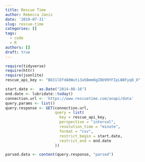 ```yaml
---
title: Rescue Time
author: Rebecca Janis
date: '2019-07-31'
slug: rescue-time
categories: []
tags:
  - code
  - R
authors: []
draft: true
---
```


```r
require(tidyverse)
require(httr)
require(jsonlite)
rescue_api_key <- "B631lDfdA0Wuti3a5Bmm0gZ8b99YFIpLW8FyqO_O"

start.date <-  as.Date("2014-08-16")
end.date <- lubridate::today()
connection.url <- 'https://www.rescuetime.com/anapi/data'
query.params <- list()
query.response <- GET(connection.url,
                      query = list(
                        key = rescue_api_key,
                        perspective = "interval",
                        resolution_time = "minute",
                        format = "csv",
                        restrict_begin = start.date,
                        restrict_end = end.date
                      ))

parsed.data <- content(query.response, "parsed")
```

